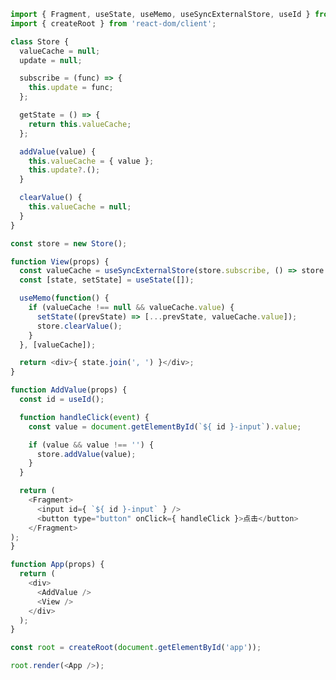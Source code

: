 ```javascript
import { Fragment, useState, useMemo, useSyncExternalStore, useId } from 'react';
import { createRoot } from 'react-dom/client';

class Store {
  valueCache = null;
  update = null;

  subscribe = (func) => {
    this.update = func;
  };

  getState = () => {
    return this.valueCache;
  };

  addValue(value) {
    this.valueCache = { value };
    this.update?.();
  }

  clearValue() {
    this.valueCache = null;
  }
}

const store = new Store();

function View(props) {
  const valueCache = useSyncExternalStore(store.subscribe, () => store.getState());
  const [state, setState] = useState([]);

  useMemo(function() {
    if (valueCache !== null && valueCache.value) {
      setState((prevState) => [...prevState, valueCache.value]);
      store.clearValue();
    }
  }, [valueCache]);

  return <div>{ state.join(', ') }</div>;
}

function AddValue(props) {
  const id = useId();

  function handleClick(event) {
    const value = document.getElementById(`${ id }-input`).value;

    if (value && value !== '') {
      store.addValue(value);
    }
  }

  return (
    <Fragment>
      <input id={ `${ id }-input` } />
      <button type="button" onClick={ handleClick }>点击</button>
    </Fragment>
);
}

function App(props) {
  return (
    <div>
      <AddValue />
      <View />
    </div>
  );
}

const root = createRoot(document.getElementById('app'));

root.render(<App />);
```